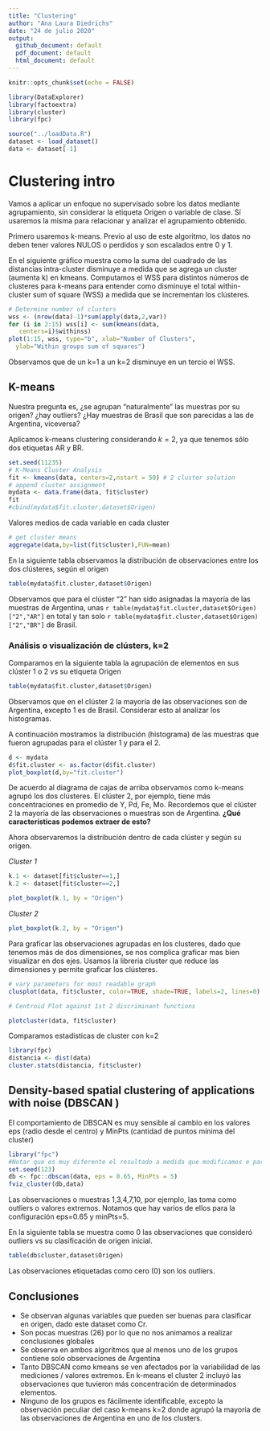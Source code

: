 ```yaml
---
title: "Clustering"
author: "Ana Laura Diedrichs"
date: "24 de julio 2020"
output:
  github_document: default
  pdf_document: default
  html_document: default
---
```


```r
knitr::opts_chunk$set(echo = FALSE)
```

```r
library(DataExplorer)
library(factoextra)
library(cluster)
library(fpc)

```


```r

source("../loadData.R")
dataset <- load_dataset()
data <- dataset[-1]

```
# Clustering intro

Vamos a aplicar un enfoque no supervisado sobre los datos mediante agrupamiento, sin considerar la etiqueta Origen o variable de clase. Sí usaremos la misma para relacionar y analizar el agrupamiento obtenido.


Primero usaremos k-means. Previo al uso de este algoritmo, los datos no deben tener valores NULOS o perdidos y son escalados entre 0 y 1.

En el siguiente gráfico muestra como la suma del cuadrado de las distancias intra-cluster disminuye a medida que se agrega un cluster (aumenta k) en kmeans. Computamos el WSS para distintos números de clusteres para k-means para entender como disminuye el total within-cluster sum of square (WSS) a medida que se incrementan los clústeres.

```r
# Determine number of clusters
wss <- (nrow(data)-1)*sum(apply(data,2,var))
for (i in 2:15) wss[i] <- sum(kmeans(data, 
   centers=i)$withinss)
plot(1:15, wss, type="b", xlab="Number of Clusters",
  ylab="Within groups sum of squares")
```

Observamos que de un k=1 a un k=2 disminuye en un tercio el WSS. 

## K-means

Nuestra pregunta es, ¿se agrupan "naturalmente" las muestras por su origen? ¿hay outliers? ¿Hay muestras de Brasil que son parecidas a las de Argentina, viceversa?

Aplicamos k-means clustering considerando $k=2$, ya que tenemos sólo dos etiquetas AR y BR. 

```r
set.seed(11235)
# K-Means Cluster Analysis
fit <- kmeans(data, centers=2,nstart = 50) # 2 cluster solution
# append cluster assignment
mydata <- data.frame(data, fit$cluster)
fit
#cbind(mydata$fit.cluster,dataset$Origen)
```

Valores medios de cada variable en cada cluster

```r
# get cluster means 
aggregate(data,by=list(fit$cluster),FUN=mean)

```

En la siguiente tabla observamos la distribución de observaciones entre los dos clústeres, según el origen
```r
table(mydata$fit.cluster,dataset$Origen)
```

Observamos que para el clúster "2" han sido asignadas la mayoría de las muestras de Argentina, unas `r table(mydata$fit.cluster,dataset$Origen)["2","AR"]` en total y tan solo `r table(mydata$fit.cluster,dataset$Origen)["2","BR"]` de Brasil.


### Análisis o visualización de clústers, k=2

Comparamos en la siguiente tabla la agrupación de elementos en sus clúster 1 o 2 vs su etiqueta Origen

```r
table(mydata$fit.cluster,dataset$Origen)
```

Observamos que en el clúster 2 la mayoría de las observaciones son de Argentina, excepto 1 es de Brasil. Considerar esto al analizar los histogramas.

A continuación mostramos la distribución (histograma) de las muestras que fueron agrupadas para el clúster 1 y para el 2.

```r
d <- mydata
d$fit.cluster <- as.factor(d$fit.cluster)
plot_boxplot(d,by="fit.cluster")
```

De acuerdo al diagrama de cajas de arriba observamos como k-means agrupó los dos clústeres. El clúster 2, por ejemplo, tiene más concentraciones en promedio de Y, Pd, Fe, Mo. Recordemos que el clúster 2 la mayoría de las observaciones o muestras son de Argentina. **¿Qué características podemos extraer de esto?**

Ahora observaremos la distribución dentro de cada clúster y según su origen.


*Cluster 1*

```r
k.1 <- dataset[fit$cluster==1,]
k.2 <- dataset[fit$cluster==2,]
```

```r
plot_boxplot(k.1, by = "Origen")
```

*Cluster 2*

```r
plot_boxplot(k.2, by = "Origen")
```

Para graficar las observaciones agrupadas en los clusteres, dado que tenemos más de dos dimensiones, se nos complica graficar mas bien visualizar en dos ejes. Usamos la libreria cluster que reduce las dimensiones y permite graficar los clústeres.

```r

# vary parameters for most readable graph
clusplot(data, fit$cluster, color=TRUE, shade=TRUE, labels=2, lines=0)

# Centroid Plot against 1st 2 discriminant functions

plotcluster(data, fit$cluster)
```





Comparamos estadisticas de cluster con k=2

```r
library(fpc)
distancia <- dist(data)
cluster.stats(distancia, fit$cluster)
```


## Density-based spatial clustering of applications with noise (DBSCAN ) 

El comportamiento de DBSCAN es muy sensible al cambio en los valores eps (radio desde el centro) y MinPts (cantidad de puntos mínima del cluster)

```r
library("fpc")
#Notar que es muy diferente el resultado a medida que modificamos e parametro eps y MinPts.
set.seed(123)
db <- fpc::dbscan(data, eps = 0.65, MinPts = 5)
fviz_cluster(db,data)


```
Las observaciones o muestras 1,3,4,7,10, por ejemplo, las toma como outliers o valores extremos. Notamos que hay varios de ellos para la configuración eps=0.65 y minPts=5. 

En la siguiente tabla se muestra como 0 las observaciones que consideró outliers vs su clasificación de origen inicial.

```r
table(db$cluster,dataset$Origen)
```

Las observaciones etiquetadas como cero (0) son los outliers.


## Conclusiones

* Se observan algunas variables que pueden ser buenas para clasificar en origen, dado este dataset como Cr.
* Son pocas muestras (26) por lo que no nos animamos a realizar conclusiones globales
* Se observa en ambos algoritmos que al menos uno de los grupos contiene solo observaciones de Argentina
* Tanto DBSCAN como kmeans se ven afectados por la variabilidad de las mediciones / valores extremos. En k-means el cluster 2 incluyó las observaciones que tuvieron más concentración de determinados elementos.
* Ninguno de los grupos es fácilmente identificable, excepto la observación peculiar del caso k-means k=2 donde agrupó la mayoría de las observaciones de Argentina en uno de los clusters.

